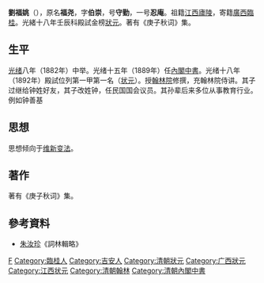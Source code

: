 {{Refimprove|time=2022-04-03T04:45:05+00:00}}
'''劉福姚'''（{{bd|?||?||}}），原名'''福尧'''，字'''伯崇'''，号'''守勤'''，一号'''忍庵'''。祖籍[[江西|江西]][[廬陵|廬陵]]，寄籍[[廣西|廣西]][[臨桂|臨桂]]。光緒十八年壬辰科殿試金榜[[狀元|狀元]]。著有《庚子秋词》集。

== 生平 ==
[[光绪|光绪]]八年（1882年）中举。光绪十五年（1889年）任[[內閣中書|內閣中書]]。光绪十八年（1892年）殿試位列第一甲第一名（[[状元|状元]]）。授[[翰林院|翰林院]]修撰，充翰林院侍讲。其子过继给钟姓好友，其子改姓钟，任民国国会议员。其孙辈后来多位从事教育行业。例如钟善基

== 思想 ==
思想倾向于[[维新变法|维新变法]]。

== 著作 ==
著有《庚子秋词》集。

== 參考資料 ==
{{refbegin}}
*[[朱汝珍|朱汝珍]]《詞林輯略》
{{refend}}

{{光緒十八年壬辰科殿試金榜}}
{{江西狀元}}
{{清朝欽命憲政編查館職官}}

{{Authority control}}
{{DEFAULTSORT:Liu劉}}
[[Category:劉姓|F]]
[[Category:臨桂人|Category:臨桂人]]
[[Category:吉安人|Category:吉安人]]
[[Category:清朝狀元|Category:清朝狀元]]
[[Category:广西狀元|Category:广西狀元]]
[[Category:江西状元|Category:江西状元]]
[[Category:清朝翰林|Category:清朝翰林]]
[[Category:清朝內閣中書|Category:清朝內閣中書]]